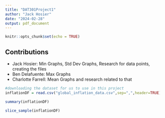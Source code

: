 ```yaml
---
title: "DAT301Project1"
author: "Jack Hosier"
date: "2024-02-28"
output: pdf_document
---
```


```r
knitr::opts_chunk$set(echo = TRUE)
```

## Contributions 

- Jack Hosier: Min Graphs, Std Dev Graphs, Research for data points, creating the files 
- Ben Delafuente: Max Graphs 
- Charlotte Farrell: Mean Graphs and research related to that 

```r

#downloading the dataset for us to use in this project 
inflationDF = read.csv("global_inflation_data.csv",sep=",",header=TRUE)

summary(inflationDF)

slice_sample(inflationDF)
```



